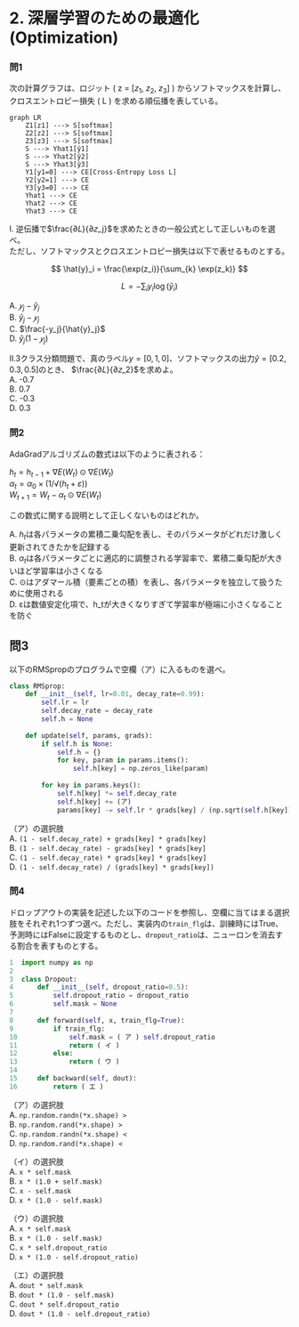 # 2. 深層学習のための最適化 (Optimization)

### 問1

次の計算グラフは、ロジット \( z = [$z_1$, $z_2$, $z_3$] \) からソフトマックスを計算し、クロスエントロピー損失 \( L \) を求める順伝播を表している。

```mermaid
graph LR
    Z1[z1] ---> S[softmax]
    Z2[z2] ---> S[softmax]
    Z3[z3] ---> S[softmax]
    S ---> Yhat1[ŷ1]
    S ---> Yhat2[ŷ2]
    S ---> Yhat3[ŷ3]
    Y1[y1=0] ---> CE[Cross-Entropy Loss L]
    Y2[y2=1] ---> CE
    Y3[y3=0] ---> CE
    Yhat1 ---> CE
    Yhat2 ---> CE
    Yhat3 ---> CE
```

I. 逆伝播で$\frac{∂𝐿}{∂𝑧_j}$を求めたときの一般公式として正しいものを選べ。  
ただし、ソフトマックスとクロスエントロピー損失は以下で表せるものとする。  

$$
\hat{y}_i = \frac{\exp(z_i)}{\sum_{k} \exp(z_k)}
$$

$$
L = - \sum_{i} y_i \log(\hat{y}_i)
$$

A. $𝑦_j−\hat{y}_j$  
B. $\hat{y}_j-𝑦_j$  
C. $\frac{-y_j}{\hat{y}_j}$  
D. $\hat{y}_j(1-𝑦_j)$

II.3クラス分類問題で、真のラベル$y = [0,1,0]$、ソフトマックスの出力$\hat{y}=[0.2, 0.3, 0.5]$のとき、
$\frac{∂𝐿}{∂𝑧_2}$を求めよ。  
A. -0.7  
B. 0.7  
C. -0.3  
D. 0.3

### 問2

AdaGradアルゴリズムの数式は以下のように表される：

$h_t = h_{t-1} + ∇E(W_t) ⊙ ∇E(W_t)$  
$α_t = α_0 × (1/√(h_t + ε))$  
$W_{t+1} = W_t - α_t ⊙ ∇E(W_t)$  

この数式に関する説明として正しくないものはどれか。

A. $h_t$は各パラメータの累積二乗勾配を表し、そのパラメータがどれだけ激しく更新されてきたかを記録する  
B. $α_t$は各パラメータごとに適応的に調整される学習率で、累積二乗勾配が大きいほど学習率は小さくなる  
C. ⊙はアダマール積（要素ごとの積）を表し、各パラメータを独立して扱うために使用される  
D. εは数値安定化項で、h_tが大きくなりすぎて学習率が極端に小さくなることを防ぐ  


## 問3

以下のRMSpropのプログラムで空欄（ア）に入るものを選べ。

```python
class RMSprop:
    def __init__(self, lr=0.01, decay_rate=0.99):
        self.lr = lr
        self.decay_rate = decay_rate
        self.h = None
    
    def update(self, params, grads):
        if self.h is None:
            self.h = {}
            for key, param in params.items():
                self.h[key] = np.zeros_like(param)
        
        for key in params.keys():
            self.h[key] *= self.decay_rate
            self.h[key] += (ア)
            params[key] -= self.lr * grads[key] / (np.sqrt(self.h[key]) + 1e-7)
```

（ア）の選択肢  
A. `(1 - self.decay_rate) + grads[key] * grads[key]`  
B. `(1 - self.decay_rate) - grads[key] * grads[key]`  
C. `(1 - self.decay_rate) * grads[key] * grads[key]`  
D. `(1 - self.decay_rate) / (grads[key] * grads[key])`  

### 問4

ドロップアウトの実装を記述した以下のコードを参照し、空欄に当てはまる選択肢をそれぞれ1つずつ選べ。ただし、実装内の`train_flg`は、訓練時にはTrue、予測時にはFalseに設定するものとし、`dropout_ratio`は、ニューロンを消去する割合を表すものとする。

```python
1  import numpy as np
2
3  class Dropout:
4      def __init__(self, dropout_ratio=0.5):
5          self.dropout_ratio = dropout_ratio
6          self.mask = None
7
8      def forward(self, x, train_flg=True):
9          if train_flg:
10             self.mask = ( ア ) self.dropout_ratio
11             return ( イ )
12         else:
13             return ( ウ )
14
15     def backward(self, dout):
16         return ( エ )
```

（ア）の選択肢  
A. `np.random.randn(*x.shape) >`  
B. `np.random.rand(*x.shape) >`  
C. `np.random.randn(*x.shape) <`  
D. `np.random.rand(*x.shape) <`  

（イ）の選択肢  
A. `x * self.mask`  
B. `x * (1.0 + self.mask)`  
C. `x - self.mask`  
D. `x * (1.0 - self.mask)`  

（ウ）の選択肢  
A. `x * self.mask`  
B. `x * (1.0 - self.mask)`  
C. `x * self.dropout_ratio`  
D. `x * (1.0 - self.dropout_ratio)`  

（エ）の選択肢  
A. `dout * self.mask`  
B. `dout * (1.0 - self.mask)`  
C. `dout * self.dropout_ratio`  
D. `dout * (1.0 - self.dropout_ratio)`  